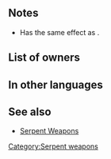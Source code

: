 {{Weapon Infobox
|tagid=SID_遠距離防御の弓
|weaponType=Bow
|might=8
|range=2
|effectiveness=flying
|effect=Effective against flying foes.<br>If foe initiates combat and uses bow, dagger, magic, or staff, grants Def/Res+6 to unit during combat.
|cost=200
|exclusive=0
|userVersion1=Bow
|userVersion2=Arrow
|statModifiers=0,8,0,0,0
|next=Guard Bow+
|promotionRarity=5
|promotionTier=1
|required=Steel Bow
|properties=random_owner
}}
==Notes==
{{Effective damage bonus|flying}}
* Has the same effect as {{St|Distant Def 3}}.
{{IfFoeInitiates}}
{{Temporary buffs}}
==List of owners==
{{Skill Hero List}}
==In other languages==
{{OtherLanguages
|japanese=遠距離防御の弓
|japaneseNotes=''[[Distant Def]] Bow''
|german=Wächterbogen
|spanishEU=Arco protector
|spanishLA=Arco protector
|french=Arc défenseur
|italian=Arco difensivo
|chineseTW=遠距離防禦之弓
|portuguese=Arco protetor
}}
==See also==
{{See also skills|cond=Description LIKE '%if foe initiates combat% Def/Res+%during combat%' AND WikiName NOT LIKE '%serpent%' AND WikiName NOT LIKE '%guard bow%' AND Exclusive='1'|columns=3}}
* [[Serpent Weapons]]
{{Weapons Navbox}}
[[Category:Serpent weapons]]